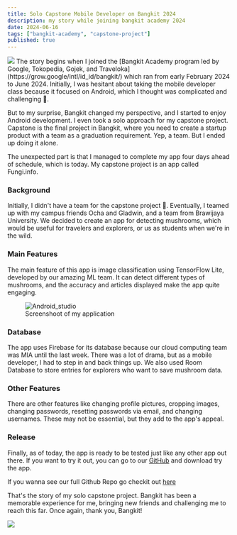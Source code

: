 ```yaml
---
title: Solo Capstone Mobile Developer on Bangkit 2024
description: my story while joining bangkit academy 2024
date: 2024-06-16
tags: ["bangkit-academy", "capstone-project"]
published: true
---
```


<img src="/blog/bangkit_logo.png"  />
The story begins when I joined the [Bangkit Academy program led by Google, Tokopedia, Gojek, and Traveloka](https://grow.google/intl/id_id/bangkit/) which ran from early February 2024 to June 2024. Initially, I was hesitant about taking the mobile developer class because it focused on Android, which I thought was complicated and challenging 📱.

But to my surprise, Bangkit changed my perspective, and I started to enjoy Android development. I even took a solo approach for my capstone project. Capstone is the final project in Bangkit, where you need to create a startup product with a team as a graduation requirement. Yep, a team. But I ended up doing it alone.

The unexpected part is that I managed to complete my app four days ahead of schedule, which is today. My capstone project is an app called Fungi.info.

### Background

Initially, I didn't have a team for the capstone project 🥲. Eventually, I teamed up with my campus friends Ocha and Gladwin, and a team from Brawijaya University. We decided to create an app for detecting mushrooms, which would be useful for travelers and explorers, or us as students when we're in the wild.

### Main Features

The main feature of this app is image classification using TensorFlow Lite, developed by our amazing ML team. It can detect different types of mushrooms, and the accuracy and articles displayed make the app quite engaging.

<figure>
  <img src="/blog/screenshoot_android.png" alt="Android_studio" />
  <figcaption>Screenshoot of my application</figcaption>
</figure>

### Database

The app uses Firebase for its database because our cloud computing team was MIA until the last week. There was a lot of drama, but as a mobile developer, I had to step in and back things up. We also used Room Database to store entries for explorers who want to save mushroom data.

### Other Features

There are other features like changing profile pictures, cropping images, changing passwords, resetting passwords via email, and changing usernames. These may not be essential, but they add to the app's appeal.

### Release

Finally, as of today, the app is ready to be tested just like any other app out there. If you want to try it out, you can go to our [GitHub](https://github.com/Fungi-info-Bangkit-Capstone/android/releases/tag/Fungi.infov1.0) and download try the app.

If you wanna see our full Github Repo go checkit out [here](https://github.com/Fungi-info-Bangkit-Capstone)

That's the story of my solo capstone project. Bangkit has been a memorable experience for me, bringing new friends and challenging me to reach this far. Once again, thank you, Bangkit!

<a href="https://github.com/Fungi-info-Bangkit-Capstone/android">
  <img src="/blog/bangkit.png" />
</a>
